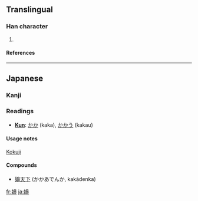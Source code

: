 ==Translingual==

===Han character===
{{Han char|rn=38|rad=女|as=14|sn=17|four=|canj=女竹山中 (VHUL)}}

# {{defn|Han|sort=女14}}

====References====
{{Han ref|kx=0273.171|dkj=06849|hdz=21087.081|uh=5B36|ud=23350}}

----

==Japanese==

===Kanji===

===Readings===
* '''[[Kun]]''': [[かか]] (kaka), [[かかう]] (kakau)

====Usage notes====
{{rfc-level|Usage notes at L4+ not in L3 POS section (AutoFormat would have corrected level of Readings)}}
[[Kokuji]]

====Compounds====
*[[嬶天下]] (かかあでんか, kakādenka)

[[fr:嬶]]
[[ja:嬶]]